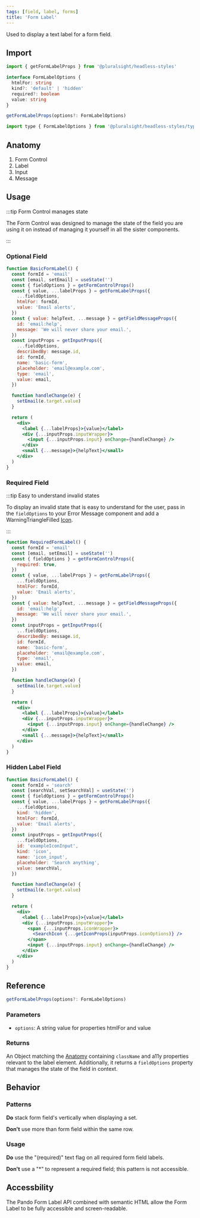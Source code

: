 ```yaml
---
tags: [field, label, forms]
title: 'Form Label'
---
```



<p className="size-xxl">Used to display a text label for a form field.</p>

<DocsLinkBar
  github="https://github.com/pluralsight/pando/tree/main/packages/headless-styles/src/components/FormLabel"
  figma="https://www.figma.com/file/ZmH4XsZS5WnKeo28ylM5x1/Pando-UI-kit-(Web)?node-id=1214%3A50560&t=YLA3FBYLefNvfeuf-0"
/>

## Import

```javascript
import { getFormLabelProps } from '@pluralsight/headless-styles'
```

```typescript
interface FormLabelOptions {
  htmlFor: string
  kind?: 'default' | 'hidden'
  required?: boolean
  value: string
}

getFormLabelProps(options?: FormLabelOptions)
```

```javascript
import type { FormLabelOptions } from '@pluralsight/headless-styles/types'
```

## Anatomy

1. Form Control
2. Label
3. Input
4. Message

## Usage

:::tip Form Control manages state

The Form Control was designed to manage the state of the field you are using it on instead of managing it yourself in all the sister components.

:::

### Optional Field

```jsx live
function BasicFormLabel() {
  const formId = 'email'
  const [email, setEmail] = useState('')
  const { fieldOptions } = getFormControlProps()
  const { value, ...labelProps } = getFormLabelProps({
    ...fieldOptions,
    htmlFor: formId,
    value: 'Email alerts',
  })
  const { value: helpText, ...message } = getFieldMessageProps({
    id: 'email:help',
    message: 'We will never share your email.',
  })
  const inputProps = getInputProps({
    ...fieldOptions,
    describedBy: message.id,
    id: formId,
    name: 'basic-form',
    placeholder: 'email@example.com',
    type: 'email',
    value: email,
  })

  function handleChange(e) {
    setEmail(e.target.value)
  }

  return (
    <div>
      <label {...labelProps}>{value}</label>
      <div {...inputProps.inputWrapper}>
        <input {...inputProps.input} onChange={handleChange} />
      </div>
      <small {...message}>{helpText}</small>
    </div>
  )
}
```

### Required Field

:::tip Easy to understand invalid states

To display an invalid state that is easy to understand for the user, pass in the `fieldOptions` to your Error Message component and add a WarningTriangleFilled [Icon](../general/icons.mdx).

:::

```jsx live
function RequiredFormLabel() {
  const formId = 'email'
  const [email, setEmail] = useState('')
  const { fieldOptions } = getFormControlProps({
    required: true,
  })
  const { value, ...labelProps } = getFormLabelProps({
    ...fieldOptions,
    htmlFor: formId,
    value: 'Email alerts',
  })
  const { value: helpText, ...message } = getFieldMessageProps({
    id: 'email:help',
    message: 'We will never share your email.',
  })
  const inputProps = getInputProps({
    ...fieldOptions,
    describedBy: message.id,
    id: formId,
    name: 'basic-form',
    placeholder: 'email@example.com',
    type: 'email',
    value: email,
  })

  function handleChange(e) {
    setEmail(e.target.value)
  }

  return (
    <div>
      <label {...labelProps}>{value}</label>
      <div {...inputProps.inputWrapper}>
        <input {...inputProps.input} onChange={handleChange} />
      </div>
      <small {...message}>{helpText}</small>
    </div>
  )
}
```

### Hidden Label Field

```jsx live
function BasicFormLabel() {
  const formId = 'search'
  const [searchVal, setSearchVal] = useState('')
  const { fieldOptions } = getFormControlProps()
  const { value, ...labelProps } = getFormLabelProps({
    ...fieldOptions,
    kind: 'hidden',
    htmlFor: formId,
    value: 'Email alerts',
  })
  const inputProps = getInputProps({
    ...fieldOptions,
    id: 'exampleIconInput',
    kind: 'icon',
    name: 'icon_input',
    placeholder: 'Search anything',
    value: searchVal,
  })

  function handleChange(e) {
    setEmail(e.target.value)
  }

  return (
    <div>
      <label {...labelProps}>{value}</label>
      <div {...inputProps.inputWrapper}>
        <span {...inputProps.iconWrapper}>
          <SearchIcon {...getIconProps(inputProps.iconOptions)} />
        </span>
        <input {...inputProps.input} onChange={handleChange} />
      </div>
    </div>
  )
}
```

## Reference

```typescript
getFormLabelProps(options?: FormLabelOptions)
```

### Parameters

- `options`: A string value for properties htmlFor and value

### Returns

An Object matching the [Anatomy](#anatomy) containing `className` and a11y properties relevant to the label element. Additionally, it returns a `fieldOptions` property that manages the state of the field in context.

## Behavior

### Patterns

**Do** stack form field's vertically when displaying a set.

**Don't** use more than form field within the same row.

### Usage

**Do** use the "(required)" text flag on all required form field labels.

**Don't** use a "\*" to represent a required field; this pattern is not accessible.

## Accessbility

The Pando Form Label API combined with semantic HTML allow the Form Label to be fully accessible and screen-readable.
